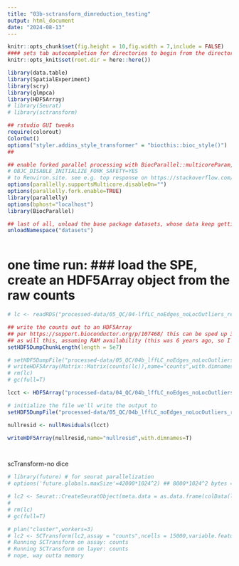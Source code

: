 ```yaml
---
title: "03b-sctransform_dimreduction_testing"
output: html_document
date: "2024-08-13"
---
```


```r
knitr::opts_chunk$set(fig.height = 10,fig.width = 7,include = FALSE)
#### sets tab autocompletion for directories to begin from the directory containing the .Rproj session, instead of the script's directory if different
knitr::opts_knit$set(root.dir = here::here())

library(data.table)
library(SpatialExperiment)
library(scry)
library(glmpca)
library(HDF5Array)
# library(Seurat)
# library(sctransform)

## rstudio GUI tweaks
require(colorout)
ColorOut()
options("styler.addins_style_transformer" = "biocthis::bioc_style()")
##

## enable forked parallel processing with BiocParallel::multicoreParam, future::, etc. seemed to need this a couple times, but otherwise havent so its here as a preventative measure. part of this is adding the line 
# OBJC_DISABLE_INITIALIZE_FORK_SAFETY=YES
# to Renviron.site. see e.g. top response on https://stackoverflow.com/questions/73638290/python-on-mac-is-it-safe-to-set-objc-disable-initialize-fork-safety-yes-globall 
options(parallelly.supportsMulticore.disableOn="")
options(parallelly.fork.enable=TRUE)
library(parallelly)
options(bphost="localhost")
library(BiocParallel)

## last of all, unload the base package datasets, whose data keep getting in the way of autocompletions (e.g., Theoph is priortized over TRUE)
unloadNamespace("datasets")
```

```r


```

# one time run: ### load the SPE, create an HDF5Array object from the raw counts
```r
# lc <- readRDS("processed-data/05_QC/04-lffLC_noEdges_noLocOutliers_remainder1pctileUMIorGene-removed.RDS")

## write the counts out to an HDF5Array
## per https://support.bioconductor.org/p/107468/ this can be sped up 3x just by specifying the HDF5 dump file
## as will this, assuming RAM availability (this was 6 years ago, so I'm sure its fine), vs. default value of 1e6. allowable max is 4.5e8
setHDF5DumpChunkLength(length = 5e7)

# setHDF5DumpFile("processed-data/05_QC/04b_lffLC_noEdges_noLocOutliers_remainder1pctileUMIorGene-removed_counts.h5")
# writeHDF5Array(Matrix::Matrix(counts(lc)),name="counts",with.dimnames=T)
# rm(lc)
# gc(full=T)
```

```r
lcct <- HDF5Array("processed-data/04_QC/04b_lffLC_noEdges_noLocOutliers_remainder1pctileUMIorGene-removed_counts.h5",name="counts",as.sparse = T)
```

```r
# initialize the file we'll write the output to
setHDF5DumpFile("processed-data/05_QC/04b_lffLC_noEdges_noLocOutliers_remainder1pctileUMIorGene-removed_nullresiduals.h5")

nullresid <- nullResiduals(lcct)

writeHDF5Array(nullresid,name="nullresid",with.dimnames=T)




```

scTransform-no dice
```r
# library(future) # for seurat parallelization
# options('future.globals.maxSize'=42000*1024^2) ## 8000*1024^2 bytes = 8GB

# lc2 <- Seurat::CreateSeuratObject(meta.data = as.data.frame(colData(lc)),counts = counts(lc),assay = "counts",min.cells = 1,min.features = 1)
# 
# rm(lc)
# gc(full=T)

# plan("cluster",workers=3)
# lc2 <- SCTransform(lc2,assay = "counts",ncells = 15000,variable.features.n = 6000,conserve.memory = T,vars.to.regress = "sample_id")
# Running SCTransform on assay: counts
# Running SCTransform on layer: counts
# nope, way outta memory
```


